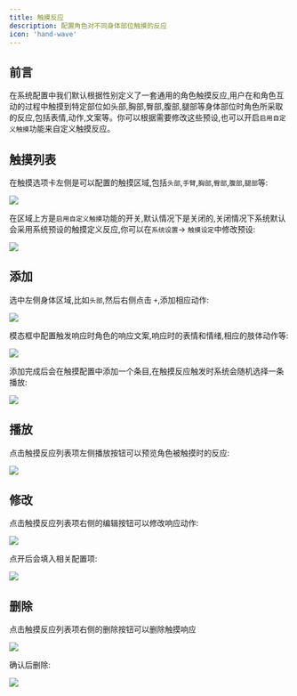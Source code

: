 ```yaml
---
title: 触摸反应
description: 配置角色对不同身体部位触摸的反应
icon: 'hand-wave'
---
```


## 前言

在系统配置中我们默认根据性别定义了一套通用的角色触摸反应,用户在和角色互动的过程中触摸到特定部位如头部,胸部,臀部,腹部,腿部等身体部位时角色所采取的反应,包括表情,动作,文案等。你可以根据需要修改这些预设,也可以开启`启用自定义触摸`功能来自定义触摸反应。

## 触摸列表

在触摸选项卡左侧是可以配置的触摸区域,包括`头部`,`手臂`,`胸部`,`臀部`,`腹部`,`腿部`等:

<Frame>
  <img src="https://oss.vidol.chat/assets/04e7bd63b38b889c3fecae2b429b7f84.webp" />
</Frame>

在区域上方是`启用自定义触摸`功能的开关,默认情况下是关闭的,关闭情况下系统默认会采用系统预设的触摸定义反应,你可以在`系统设置`-> `触摸设定`中修改预设:

<Frame>
  <img src="https://oss.vidol.chat/assets/fe4e1ebe1207970d1db972eb14f54b0a.webp" />
</Frame>

## 添加

选中左侧身体区域,比如`头部`,然后右侧点击 `+`,添加相应动作:

<Frame>
  <img src="https://oss.vidol.chat/assets/d69c9bda9aea809939ee123ad8e75ee6.webp" />
</Frame>

模态框中配置触发响应时角色的响应文案,响应时的表情和情绪,相应的肢体动作等:

<Frame>
  <img src="https://oss.vidol.chat/assets/6efb76428fa6b9ec47a41b66b2b8ca12.webp" />
</Frame>

添加完成后会在触摸配置中添加一个条目,在触摸反应触发时系统会随机选择一条播放:

<Frame>
  <img src="https://oss.vidol.chat/assets/8b19fd7b5db496b3d4ce66f26231e036.webp" />
</Frame>

## 播放

点击触摸反应列表项左侧播放按钮可以预览角色被触摸时的反应:

<Frame>
  <img src="https://oss.vidol.chat/assets/9e5697aa4b5746f14f96ac3dbf11eb76.webp" />
</Frame>

## 修改

点击触摸反应列表项右侧的编辑按钮可以修改响应动作:

<Frame>
  <img src="https://oss.vidol.chat/assets/c41f2d25fc45115ac079ec5b3d2ba930.webp" />
</Frame>

点开后会填入相关配置项:

<Frame>
  <img src="https://oss.vidol.chat/assets/d7f0ab6433a5362e7a70cb80c1b29cf1.webp" />
</Frame>

## 删除

点击触摸反应列表项右侧的删除按钮可以删除触摸响应

<Frame>
  <img src="https://oss.vidol.chat/assets/857b4776fa200e47a29da11087931ce3.webp" />
</Frame>

确认后删除:

<Frame>
  <img src="https://oss.vidol.chat/assets/87ce90373b76a9a168242a0b1dd27358.webp" />
</Frame>

